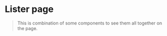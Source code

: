 
<Meta 
  title="Design system/Patterns/Pages/Lister"
  component={ListerPage} 
/>

# Lister page

>  This is combination of some components to see them all together on the page.

<Canvas>
  <Story name='Basic'>
    <ListerPage />
  </Story>
</Canvas>

